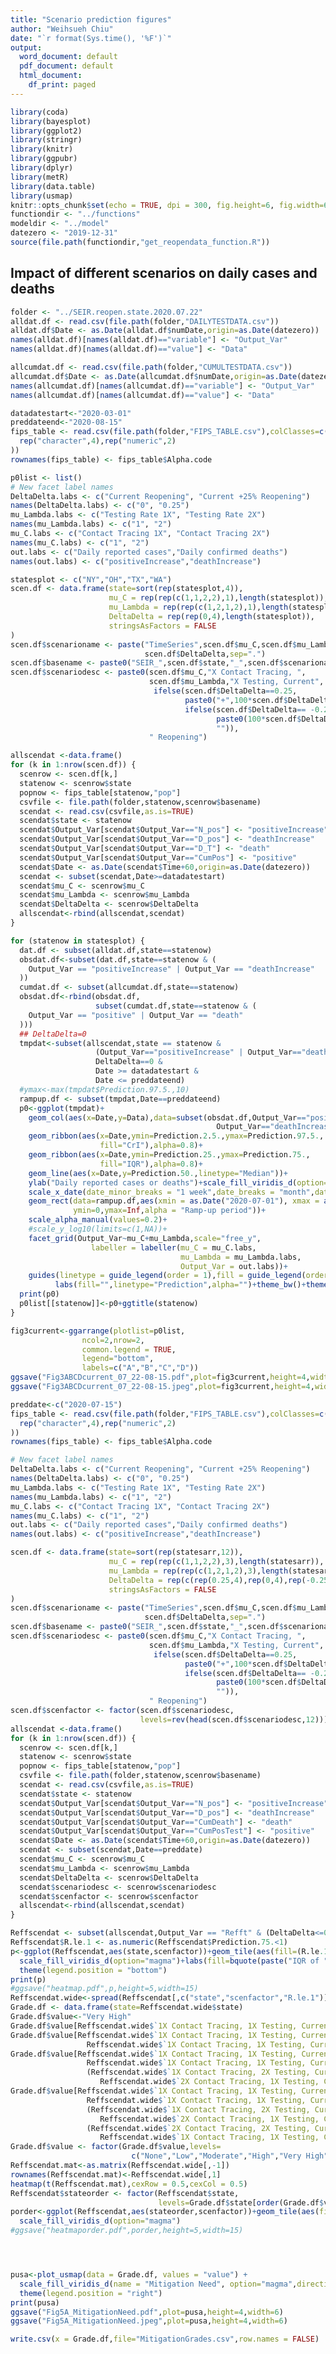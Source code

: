 ```yaml
---
title: "Scenario prediction figures"
author: "Weihsueh Chiu"
date: "`r format(Sys.time(), '%F')`"
output:
  word_document: default
  pdf_document: default
  html_document:
    df_print: paged
---
```


```r
library(coda)
library(bayesplot) 
library(ggplot2)
library(stringr)
library(knitr)
library(ggpubr)
library(dplyr)
library(metR)
library(data.table)
library(usmap)
knitr::opts_chunk$set(echo = TRUE, dpi = 300, fig.height=6, fig.width=6,message = FALSE,warning=FALSE)
functiondir <- "../functions"
modeldir <- "../model"
datezero <- "2019-12-31"
source(file.path(functiondir,"get_reopendata_function.R"))
```

## Impact of different scenarios on daily cases and deaths


```r

folder <- "../SEIR.reopen.state.2020.07.22"
alldat.df <- read.csv(file.path(folder,"DAILYTESTDATA.csv"))
alldat.df$Date <- as.Date(alldat.df$numDate,origin=as.Date(datezero))
names(alldat.df)[names(alldat.df)=="variable"] <- "Output_Var"
names(alldat.df)[names(alldat.df)=="value"] <- "Data"

allcumdat.df <- read.csv(file.path(folder,"CUMULTESTDATA.csv"))
allcumdat.df$Date <- as.Date(allcumdat.df$numDate,origin=as.Date(datezero))
names(allcumdat.df)[names(allcumdat.df)=="variable"] <- "Output_Var"
names(allcumdat.df)[names(allcumdat.df)=="value"] <- "Data"

datadatestart<-"2020-03-01"
preddateend<-"2020-08-15"
fips_table <- read.csv(file.path(folder,"FIPS_TABLE.csv"),colClasses=c(
  rep("character",4),rep("numeric",2)
))
rownames(fips_table) <- fips_table$Alpha.code

p0list <- list()
# New facet label names 
DeltaDelta.labs <- c("Current Reopening", "Current +25% Reopening")
names(DeltaDelta.labs) <- c("0", "0.25")
mu_Lambda.labs <- c("Testing Rate 1X", "Testing Rate 2X")
names(mu_Lambda.labs) <- c("1", "2")
mu_C.labs <- c("Contact Tracing 1X", "Contact Tracing 2X")
names(mu_C.labs) <- c("1", "2")
out.labs <- c("Daily reported cases","Daily confirmed deaths")
names(out.labs) <- c("positiveIncrease","deathIncrease")

statesplot <- c("NY","OH","TX","WA")
scen.df <- data.frame(state=sort(rep(statesplot,4)),
                      mu_C = rep(rep(c(1,1,2,2),1),length(statesplot)),
                      mu_Lambda = rep(rep(c(1,2,1,2),1),length(statesplot)),
                      DeltaDelta = rep(rep(0,4),length(statesplot)),
                      stringsAsFactors = FALSE
)
scen.df$scenarioname <- paste("TimeSeries",scen.df$mu_C,scen.df$mu_Lambda,
                              scen.df$DeltaDelta,sep=".")
scen.df$basename <- paste0("SEIR_",scen.df$state,"_",scen.df$scenarioname,".quantiles.csv")
scen.df$scenariodesc <- paste0(scen.df$mu_C,"X Contact Tracing, ",
                               scen.df$mu_Lambda,"X Testing, Current",
                                ifelse(scen.df$DeltaDelta==0.25,
                                       paste0("+",100*scen.df$DeltaDelta,"%"),
                                       ifelse(scen.df$DeltaDelta== -0.25,
                                              paste0(100*scen.df$DeltaDelta,"%"),
                                              "")),
                               " Reopening")

allscendat <-data.frame()
for (k in 1:nrow(scen.df)) {
  scenrow <- scen.df[k,]
  statenow <- scenrow$state
  popnow <- fips_table[statenow,"pop"]
  csvfile <- file.path(folder,statenow,scenrow$basename)
  scendat <- read.csv(csvfile,as.is=TRUE)
  scendat$state <- statenow
  scendat$Output_Var[scendat$Output_Var=="N_pos"] <- "positiveIncrease"
  scendat$Output_Var[scendat$Output_Var=="D_pos"] <- "deathIncrease"
  scendat$Output_Var[scendat$Output_Var=="D_T"] <- "death"
  scendat$Output_Var[scendat$Output_Var=="CumPos"] <- "positive"
  scendat$Date <- as.Date(scendat$Time+60,origin=as.Date(datezero))
  scendat <- subset(scendat,Date>=datadatestart)
  scendat$mu_C <- scenrow$mu_C
  scendat$mu_Lambda <- scenrow$mu_Lambda
  scendat$DeltaDelta <- scenrow$DeltaDelta
  allscendat<-rbind(allscendat,scendat)
}

for (statenow in statesplot) {
  dat.df <- subset(alldat.df,state==statenow)
  obsdat.df<-subset(dat.df,state==statenow & (
    Output_Var == "positiveIncrease" | Output_Var == "deathIncrease"
  )) 
  cumdat.df <- subset(allcumdat.df,state==statenow)
  obsdat.df<-rbind(obsdat.df,
                   subset(cumdat.df,state==statenow & (
    Output_Var == "positive" | Output_Var == "death"
  )))
  ## DeltaDelta=0
  tmpdat<-subset(allscendat,state == statenow & 
                   (Output_Var=="positiveIncrease" | Output_Var=="deathIncrease") & 
                   DeltaDelta==0 &
                   Date >= datadatestart & 
                   Date <= preddateend)
  #ymax<-max(tmpdat$Prediction.97.5.,10)
  rampup.df <- subset(tmpdat,Date==preddateend)
  p0<-ggplot(tmpdat)+
    geom_col(aes(x=Date,y=Data),data=subset(obsdat.df,Output_Var=="positiveIncrease"|
                                              Output_Var=="deathIncrease"))+
    geom_ribbon(aes(x=Date,ymin=Prediction.2.5.,ymax=Prediction.97.5.,
                    fill="CrI"),alpha=0.8)+
    geom_ribbon(aes(x=Date,ymin=Prediction.25.,ymax=Prediction.75.,
                    fill="IQR"),alpha=0.8)+
    geom_line(aes(x=Date,y=Prediction.50.,linetype="Median"))+
    ylab("Daily reported cases or deaths")+scale_fill_viridis_d(option="magma",begin = 0.6,end=0.95) +
    scale_x_date(date_minor_breaks = "1 week",date_breaks = "month",date_labels = "%b")+
    geom_rect(data=rampup.df,aes(xmin = as.Date("2020-07-01"), xmax = as.Date("2020-07-15"), 
              ymin=0,ymax=Inf,alpha = "Ramp-up period"))+
    scale_alpha_manual(values=0.2)+
    #scale_y_log10(limits=c(1,NA))+
    facet_grid(Output_Var~mu_C+mu_Lambda,scale="free_y",
                  labeller = labeller(mu_C = mu_C.labs,
                                      mu_Lambda = mu_Lambda.labs,
                                      Output_Var = out.labs))+
    guides(linetype = guide_legend(order = 1),fill = guide_legend(order = 2),alpha=guide_legend(order=3))+
          labs(fill="",linetype="Prediction",alpha="")+theme_bw()+theme(legend.position = "bottom")
  print(p0)
  p0list[[statenow]]<-p0+ggtitle(statenow)
}

fig3current<-ggarrange(plotlist=p0list,
                ncol=2,nrow=2,
                common.legend = TRUE,
                legend="bottom",
                labels=c("A","B","C","D"))
ggsave("Fig3ABCDcurrent_07_22-08-15.pdf",plot=fig3current,height=4,width=6,scale=2.5)
ggsave("Fig3ABCDcurrent_07_22-08-15.jpeg",plot=fig3current,height=4,width=6,scale=2.5)
```


```r


preddate<-c("2020-07-15")
fips_table <- read.csv(file.path(folder,"FIPS_TABLE.csv"),colClasses=c(
  rep("character",4),rep("numeric",2)
))
rownames(fips_table) <- fips_table$Alpha.code

# New facet label names 
DeltaDelta.labs <- c("Current Reopening", "Current +25% Reopening")
names(DeltaDelta.labs) <- c("0", "0.25")
mu_Lambda.labs <- c("Testing Rate 1X", "Testing Rate 2X")
names(mu_Lambda.labs) <- c("1", "2")
mu_C.labs <- c("Contact Tracing 1X", "Contact Tracing 2X")
names(mu_C.labs) <- c("1", "2")
out.labs <- c("Daily reported cases","Daily confirmed deaths")
names(out.labs) <- c("positiveIncrease","deathIncrease")

scen.df <- data.frame(state=sort(rep(statesarr,12)),
                      mu_C = rep(rep(c(1,1,2,2),3),length(statesarr)),
                      mu_Lambda = rep(rep(c(1,2,1,2),3),length(statesarr)),
                      DeltaDelta = rep(c(rep(0.25,4),rep(0,4),rep(-0.25,4)),length(statesarr)),
                      stringsAsFactors = FALSE
)
scen.df$scenarioname <- paste("TimeSeries",scen.df$mu_C,scen.df$mu_Lambda,
                              scen.df$DeltaDelta,sep=".")
scen.df$basename <- paste0("SEIR_",scen.df$state,"_",scen.df$scenarioname,".quantiles.csv")
scen.df$scenariodesc <- paste0(scen.df$mu_C,"X Contact Tracing, ",
                               scen.df$mu_Lambda,"X Testing, Current",
                                ifelse(scen.df$DeltaDelta==0.25,
                                       paste0("+",100*scen.df$DeltaDelta,"%"),
                                       ifelse(scen.df$DeltaDelta== -0.25,
                                              paste0(100*scen.df$DeltaDelta,"%"),
                                              "")),
                               " Reopening")
scen.df$scenfactor <- factor(scen.df$scenariodesc,
                             levels=rev(head(scen.df$scenariodesc,12)))
allscendat <-data.frame()
for (k in 1:nrow(scen.df)) {
  scenrow <- scen.df[k,]
  statenow <- scenrow$state
  popnow <- fips_table[statenow,"pop"]
  csvfile <- file.path(folder,statenow,scenrow$basename)
  scendat <- read.csv(csvfile,as.is=TRUE)
  scendat$state <- statenow
  scendat$Output_Var[scendat$Output_Var=="N_pos"] <- "positiveIncrease"
  scendat$Output_Var[scendat$Output_Var=="D_pos"] <- "deathIncrease"
  scendat$Output_Var[scendat$Output_Var=="CumDeath"] <- "death"
  scendat$Output_Var[scendat$Output_Var=="CumPosTest"] <- "positive"
  scendat$Date <- as.Date(scendat$Time+60,origin=as.Date(datezero))
  scendat <- subset(scendat,Date==preddate)
  scendat$mu_C <- scenrow$mu_C
  scendat$mu_Lambda <- scenrow$mu_Lambda
  scendat$DeltaDelta <- scenrow$DeltaDelta
  scendat$scenariodesc <- scenrow$scenariodesc
  scendat$scenfactor <- scenrow$scenfactor
  allscendat<-rbind(allscendat,scendat)
}

Reffscendat <- subset(allscendat,Output_Var == "Refft" & (DeltaDelta<=0 | (mu_C==1 & mu_Lambda==1)))
Reffscendat$R.le.1 <- as.numeric(Reffscendat$Prediction.75.<1)
p<-ggplot(Reffscendat,aes(state,scenfactor))+geom_tile(aes(fill=(R.le.1==1)))+
  scale_fill_viridis_d(option="magma")+labs(fill=bquote(paste("IQR of ",R[eff](t)<1)))+
  theme(legend.position = "bottom")
print(p)
#ggsave("heatmap.pdf",p,height=5,width=15)
Reffscendat.wide<-spread(Reffscendat[,c("state","scenfactor","R.le.1")],scenfactor,R.le.1)
Grade.df <- data.frame(state=Reffscendat.wide$state)
Grade.df$value<-"Very High"
Grade.df$value[Reffscendat.wide$`1X Contact Tracing, 1X Testing, Current+25% Reopening`==1] <- "None"
Grade.df$value[Reffscendat.wide$`1X Contact Tracing, 1X Testing, Current+25% Reopening`==0 &
                 Reffscendat.wide$`1X Contact Tracing, 1X Testing, Current Reopening`==1] <- "Low"
Grade.df$value[Reffscendat.wide$`1X Contact Tracing, 1X Testing, Current+25% Reopening`==0 &
                 Reffscendat.wide$`1X Contact Tracing, 1X Testing, Current Reopening`==0 &
                 (Reffscendat.wide$`1X Contact Tracing, 2X Testing, Current Reopening`==1 | 
                    Reffscendat.wide$`2X Contact Tracing, 1X Testing, Current Reopening`==1)] <- "Moderate"
Grade.df$value[Reffscendat.wide$`1X Contact Tracing, 1X Testing, Current+25% Reopening`==0 &
                 Reffscendat.wide$`1X Contact Tracing, 1X Testing, Current Reopening`==0 &
                 (Reffscendat.wide$`1X Contact Tracing, 2X Testing, Current Reopening`==0 & 
                    Reffscendat.wide$`2X Contact Tracing, 1X Testing, Current Reopening`==0) &
                 (Reffscendat.wide$`2X Contact Tracing, 2X Testing, Current Reopening`==1 |
                    Reffscendat.wide$`1X Contact Tracing, 1X Testing, Current-25% Reopening`==1)] <- "High"
Grade.df$value <- factor(Grade.df$value,levels=
                           c("None","Low","Moderate","High","Very High"))
Reffscendat.mat<-as.matrix(Reffscendat.wide[,-1])
rownames(Reffscendat.mat)<-Reffscendat.wide[,1]
heatmap(t(Reffscendat.mat),cexRow = 0.5,cexCol = 0.5)
Reffscendat$stateorder <- factor(Reffscendat$state,
                                 levels=Grade.df$state[order(Grade.df$value)])
porder<-ggplot(Reffscendat,aes(stateorder,scenfactor))+geom_tile(aes(fill=(R.le.1==1)))+
  scale_fill_viridis_d(option="magma")
#ggsave("heatmaporder.pdf",porder,height=5,width=15)




pusa<-plot_usmap(data = Grade.df, values = "value") + 
  scale_fill_viridis_d(name = "Mitigation Need", option="magma",direction=-1,begin=0.35) + 
  theme(legend.position = "right")
print(pusa)
ggsave("Fig5A_MitigationNeed.pdf",plot=pusa,height=4,width=6)
ggsave("Fig5A_MitigationNeed.jpeg",plot=pusa,height=4,width=6)

write.csv(x = Grade.df,file="MitigationGrades.csv",row.names = FALSE)
```



